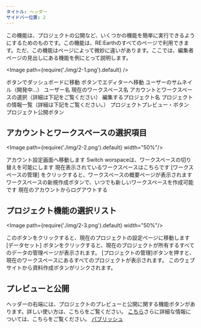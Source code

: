 ```yaml
---
タイトル: ヘッダー
サイドバー位置: 2
---
```


この機能は、プロジェクトの公開など、いくつかの機能を簡単に実行できるようにするためのものです。この機能は、RE:Earthのすべてのページで利用できます。ただ、この機能はページによって微妙に違いがあります。ここでは、編集者ページの見出しにある機能を例にとって説明します。

<Image path={require('./img/2-1.png').default} />

<Order>
  <List>
    ボタンでダッシュボードに移動
  </List>
  <List>
    ボタンでエディターへ移動
  </List>
  <List>
    ユーザーのサムネイル（開発中...）
  </List>
  <List>
    ユーザー名
  </List>
  <List>
    現在のワークスペース名
  </List>
  <List>
    アカウントとワークスペースの選択（詳細は下記をご覧ください）
  </List>
  <List>
    編集するプロジェクト名
  </List>
  <List>
    プロジェクトの情報一覧（詳細は下記をご覧ください。）
  </List>
  <List>
    プロジェクトプレビュー・ボタン
  </List>
  <List>
    プロジェクト公開ボタン
  </List>
</Order>

## アカウントとワークスペースの選択項目

<Image path={require('./img/2-2.png').default} width="50%"/>

<Order>
  <List>
    アカウント設定画面へ移動します
  </List>
  <List>
   Switch worspaceは、ワークスペースの切り替えを可能にします
  </List>
  <List>
    現在表示されているワークスペースはこちらです
  </List>
  <List>
   [ワークスペースの管理] をクリックすると、ワークスペースの概要ページが表示されます 
  </List>
  <List>
    ワークスペースの新規作成ボタンで、いつでも新しいワークスペースを作成可能です
  </List>
  <List>
    現在のアカウントからログアウトする
  </List>
</Order>

## プロジェクト機能の選択リスト

<Image path={require('./img/2-3.png').default} width="50%"/>

<Order>
  <List>
   このボタンをクリックすると、現在のプロジェクトの設定ページに移動します
  </List>
  <List>
   [データセット] ボタンをクリックすると、現在のプロジェクトが所有するすべてのデータの管理ページが表示されます。
  </List>
  <List>
   [プロジェクトの管理]ボタンを押すと、現在のワークスペースにあるすべてのプロジェクトが表示されます。
  </List>
  <List>
    このウェブサイトから資料作成ボタンがリンクされます。
  </List>
</Order>

## プレビューと公開

ヘッダーの右端には、プロジェクトのプレビューと公開に関する機能ボタンがあります。詳しい使い方は、こちらをご覧ください。 [こちら](/user-manual/getting-started/making-your-first-project/publilshing-project)さらに詳細な情報については、こちらをご覧ください。 [パブリッシュ](/user-manual/publication/overview)

